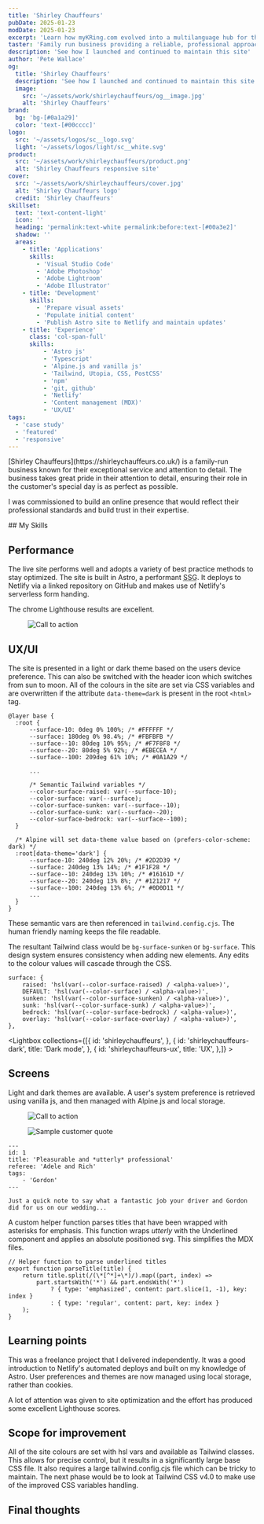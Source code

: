 ```yaml
---
title: 'Shirley Chauffeurs'
pubDate: 2025-01-23
modDate: 2025-01-23
excerpt: 'Learn how myKRing.com evolved into a multilanguage hub for the K Ring product'
taster: 'Family run business providing a reliable, professional approach to the wedding car hire business with affordable prices'
description: 'See how I launched and continued to maintain this site'
author: 'Pete Wallace'
og:
  title: 'Shirley Chauffeurs'
  description: 'See how I launched and continued to maintain this site'
  image: 
    src: '~/assets/work/shirleychauffeurs/og__image.jpg'
    alt: 'Shirley Chauffeurs'
brand: 
  bg: 'bg-[#0a1a29]'
  color: 'text-[#00cccc]'
logo:
  src: '~/assets/logos/sc__logo.svg'
  light: '~/assets/logos/light/sc__white.svg'
product: 
  src: '~/assets/work/shirleychauffeurs/product.png'
  alt: 'Shirley Chauffeurs responsive site'
cover:
  src: '~/assets/work/shirleychauffeurs/cover.jpg'
  alt: 'Shirley Chauffeurs logo'
  credit: 'Shirley Chauffeurs'
skillset:
  text: 'text-content-light'
  icon: ''
  heading: 'permalink:text-white permalink:before:text-[#00a3e2]'
  shadow: ''
  areas:
    - title: 'Applications'
      skills:
        - 'Visual Studio Code'
        - 'Adobe Photoshop'
        - 'Adobe Lightroom'
        - 'Adobe Illustrator'
    - title: 'Development'
      skills:
        - 'Prepare visual assets'
        - 'Populate initial content'
        - 'Publish Astro site to Netlify and maintain updates'
    - title: 'Experience'
      class: 'col-span-full'
      skills:
          - 'Astro js'
          - 'Typescript'
          - 'Alpine.js and vanilla js'
          - 'Tailwind, Utopia, CSS, PostCSS'
          - 'npm'
          - 'git, github'
          - 'Netlify'
          - 'Content management (MDX)'
          - 'UX/UI'
tags: 
  - 'case study'
  - 'featured'
  - 'responsive'
---
```





<p class="text-fl-step-1">[Shirley Chauffeurs](https://shirleychauffeurs.co.uk/) is a family-run business known for their exceptional service and attention to detail. The business takes great pride in their attention to detail, ensuring their role in the customer's special day is as perfect as possible.</p>

I was commissioned to build an online presence that would reflect their professional standards and build trust in their expertise. 

<Skills skillset={frontmatter.skillset} bg={frontmatter.brand.bg}>
## My Skills
</Skills>

## Performance

The live site performs well and adopts a variety of best practice methods to stay optimized. The site is built in Astro, a performant <abbr title="Static Site Generator">SSG</abbr>. It deploys to Netlify via a linked repository on GitHub and makes use of Netlify's serverless form handing. 

 The chrome Lighthouse results are excellent.


<Figure  caption='100% achieved in 3 out of 4 categories' credit='Google Chrome Lighthouse' >
  <Image src={lighthouse} alt="Call to action" class="max-w-full mx-auto h-auto" quality={100} widths={[400, 760]} sizes={`768px`} />
</Figure>



## UX/UI
The site is presented in a light or dark theme based on the users device preference. This can also be switched with the header icon which switches from sun to moon. All of the colours in the site are set via CSS variables and are overwritten if the attribute `data-theme=dark` is present in the root `<html>` tag. 

```
@layer base {
  :root {
      --surface-10: 0deg 0% 100%; /* #FFFFFF */
      --surface: 180deg 0% 98.4%; /* #FBFBFB */
      --surface--10: 80deg 10% 95%; /* #F7F8F8 */
      --surface--20: 80deg 5% 92%; /* #EBECEA */
      --surface--100: 209deg 61% 10%; /* #0A1A29 */
      
      ...

      /* Semantic Tailwind variables */
      --color-surface-raised: var(--surface-10);
      --color-surface: var(--surface);
      --color-surface-sunken: var(--surface--10);
      --color-surface-sunk: var(--surface--20);
      --color-surface-bedrock: var(--surface--100);
  }

  /* Alpine will set data-theme value based on (prefers-color-scheme: dark) */
  :root[data-theme='dark'] {
      --surface-10: 240deg 12% 20%; /* #2D2D39 */
      --surface: 240deg 13% 14%; /* #1F1F28 */
      --surface--10: 240deg 13% 10%; /* #16161D */
      --surface--20: 240deg 13% 8%; /* #121217 */
      --surface--100: 240deg 13% 6%; /* #0D0D11 */
      ...
  }
}    
```

These semantic vars are then referenced in `tailwind.config.cjs`. The human friendly naming keeps the file readable.

The resultant Tailwind class would be `bg-surface-sunken` or `bg-surface`. This design system ensures consistency when adding new elements. Any edits to the colour values will cascade through the CSS. 

```
surface: {
    raised: 'hsl(var(--color-surface-raised) / <alpha-value>)',
    DEFAULT: 'hsl(var(--color-surface) / <alpha-value>)',
    sunken: 'hsl(var(--color-surface-sunken) / <alpha-value>)',
    sunk: 'hsl(var(--color-surface-sunk) / <alpha-value>)',
    bedrock: 'hsl(var(--color-surface-bedrock) / <alpha-value>)',
    overlay: 'hsl(var(--color-surface-overlay) / <alpha-value>)',
},
```


<Lightbox collections={[{
            id: 'shirleychauffeurs',
        },
        {
            id: 'shirleychauffeurs-dark',
            title: 'Dark mode',
        },
        {
            id: 'shirleychauffeurs-ux',
            title: 'UX',
        },]} >
<Fragment slot='title'>
## Screens
</Fragment>
Light and dark themes are available. A user's system preference is retrieved using vanilla js, and then managed with Alpine.js and local storage.
</Lightbox>

<Figure  caption='Custom call to action for each car in the fleet' credit='Shirley Chauffeurs' >
  <Image src={cta} alt="Call to action" class="w-full h-auto" quality={'high'} widths={[400, 720, 960]} sizes={`768px`} />
</Figure>


<Figure  caption='Relevant testimonals are sorted to the front of the list using key words, and then limited to five. Selected words are highlighted with a svg underline to add emphasis and make the recommendataion appear more personable.' credit='Shirley Chauffeurs' >
  <Image src={quotation} alt="Sample customer quote" class="w-full h-auto" quality={'high'} widths={[400, 720, 960]} sizes={`769px`} />
</Figure>

```
---
id: 1
title: 'Pleasurable and *utterly* professional'
referee: 'Adele and Rich'
tags:
    - 'Gordon'
---

Just a quick note to say what a fantastic job your driver and Gordon did for us on our wedding...
```

A custom helper function parses titles that have been wrapped with asterisks for emphasis. This function wraps *utterly* with the Underlined component and applies an absolute positioned svg. This simplifies the MDX files. 

```
// Helper function to parse underlined titles
export function parseTitle(title) {
    return title.split(/(\*[^*]+\*)/).map((part, index) => 
        part.startsWith('*') && part.endsWith('*')
            ? { type: 'emphasized', content: part.slice(1, -1), key: index }
            : { type: 'regular', content: part, key: index }
    );
}
```



## Learning points
This was a freelance project that I delivered independently.
It was a good introduction to Netlify's automated deploys and built on my knowledge of Astro. User preferences and themes are now managed using local storage, rather than cookies. 

A lot of attention was given to site optimization and the effort has produced some excellent Lighthouse scores. 

## Scope for improvement
All of the site colours are set with hsl vars and available as Tailwind classes. This allows for precise control, but it results in a significantly large base CSS file.
It also requires a large tailwind.config.cjs file which can be tricky to maintain. The next phase would be to look at Tailwind CSS v4.0 to make use of the improved CSS variables handling. 

<BlockPicture src={basket_40} class="my-fl-space-2xl" alt="Close up of K Ring and cyclist" credit={frontmatter.title} wrapper={true} />

## Final thoughts

